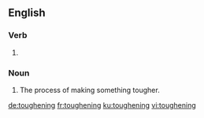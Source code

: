 ==English==

===Verb===
{{head|en|present participle}}

# {{present participle of|toughen|lang=en|nocat=1}}

===Noun===
{{en-noun}}

# The process of making something tougher.

[[de:toughening]]
[[fr:toughening]]
[[ku:toughening]]
[[vi:toughening]]